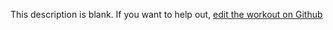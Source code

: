
  This description is blank. If you want to help out, [edit the workout on Github](https://www.github.com/LiftArcade/exercises/blob/main/exercises/dumbbell-decline-bench-press-description.mdx)